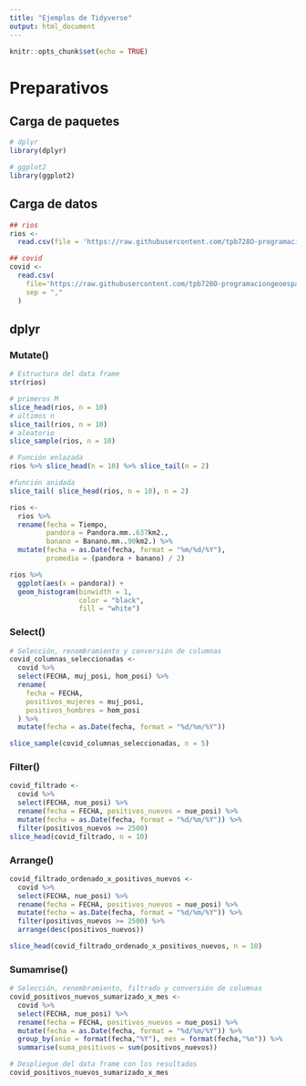 ```yaml
---
title: "Ejemplos de Tidyverse"
output: html_document
---
```


```r
knitr::opts_chunk$set(echo = TRUE)
```

# Preparativos



## Carga de paquetes
 
```r
# dplyr
library(dplyr)

# ggplot2
library(ggplot2)
```

## Carga de datos

```r
## rios
rios <-
  read.csv(file = 'https://raw.githubusercontent.com/tpb728O-programaciongeoespacialr/2021ii/main/datos/hidrologia/fdc/fdc.csv')

## covid
covid <- 
  read.csv(
    file='https://raw.githubusercontent.com/tpb728O-programaciongeoespacialr/2021ii/main/datos/minsalud/covid/ultimafecha_CSV_GENERAL.csv', 
    sep = ","
  )

```


## dplyr

### Mutate()

```r
# Estructura del data frame
str(rios)

```


```r
# primeros M
slice_head(rios, n = 10)
# últimos n
slice_tail(rios, n = 10)
# aleatorio
slice_sample(rios, n = 10)


```


```r
# Función enlazada 
rios %>% slice_head(n = 10) %>% slice_tail(n = 2)
```


```r
#función anidada
slice_tail( slice_head(rios, n = 10), n = 2)
```


```r
rios <-
  rios %>%
  rename(fecha = Tiempo,
         pandora = Pandora.mm..637km2.,
         banano = Banano.mm..90km2.) %>%
  mutate(fecha = as.Date(fecha, format = "%m/%d/%Y"),
         promedio = (pandora + banano) / 2)


```

```r
rios %>%
  ggplot(aes(x = pandora)) +
  geom_histogram(binwidth = 1,
                 color = "black",
                 fill = "white")
```








### Select()

```r
# Selección, renombramiento y conversión de columnas
covid_columnas_seleccionadas <-
  covid %>%
  select(FECHA, muj_posi, hom_posi) %>%
  rename(
    fecha = FECHA,
    positivos_mujeres = muj_posi,
    positivos_hombres = hom_posi
  ) %>%
  mutate(fecha = as.Date(fecha, format = "%d/%m/%Y"))

slice_sample(covid_columnas_seleccionadas, n = 5)
```

### Filter()
```r
covid_filtrado <-
  covid %>%
  select(FECHA, nue_posi) %>%
  rename(fecha = FECHA, positivos_nuevos = nue_posi) %>%
  mutate(fecha = as.Date(fecha, format = "%d/%m/%Y")) %>%
  filter(positivos_nuevos >= 2500)
slice_head(covid_filtrado, n = 10)
```


### Arrange()
```r
covid_filtrado_ordenado_x_positivos_nuevos <-
  covid %>%
  select(FECHA, nue_posi) %>%
  rename(fecha = FECHA, positivos_nuevos = nue_posi) %>%
  mutate(fecha = as.Date(fecha, format = "%d/%m/%Y")) %>%
  filter(positivos_nuevos >= 2500) %>%
  arrange(desc(positivos_nuevos))

slice_head(covid_filtrado_ordenado_x_positivos_nuevos, n = 10)
```

### Sumamrise()
```r
# Selección, renombramiento, filtrado y conversión de columnas
covid_positivos_nuevos_sumarizado_x_mes <-
  covid %>%
  select(FECHA, nue_posi) %>%
  rename(fecha = FECHA, positivos_nuevos = nue_posi) %>%
  mutate(fecha = as.Date(fecha, format = "%d/%m/%Y")) %>%
  group_by(anio = format(fecha,"%Y"), mes = format(fecha,"%m")) %>%
  summarise(suma_positivos = sum(positivos_nuevos))

# Despliegue del data frame con los resultados
covid_positivos_nuevos_sumarizado_x_mes

```







